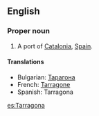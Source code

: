 ==English==

===Proper noun===

# A port of [[Catalonia]], [[Spain]].

====Translations====

*Bulgarian: [[Тарагона]]
*French: [[Tarragone]]
*Spanish: Tarragona

[[es:Tarragona]]